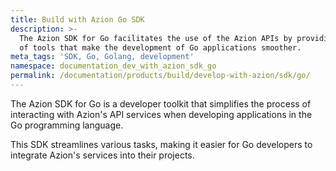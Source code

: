 ```yaml
---
title: Build with Azion Go SDK
description: >-
  The Azion SDK for Go facilitates the use of the Azion APIs by providing a set
  of tools that make the development of Go applications smoother.
meta_tags: 'SDK, Go, Golang, development'
namespace: documentation_dev_with_azion_sdk_go
permalink: /documentation/products/build/develop-with-azion/sdk/go/
---
```



<LinkButton link="/en/documentation/devtools/sdk/go/" label="Go to go sdk reference" severity="secondary" />

The Azion SDK for Go is a developer toolkit that simplifies the process of interacting with Azion's API services when developing applications in the Go programming language.

This SDK streamlines various tasks, making it easier for Go developers to integrate Azion's services into their projects.




